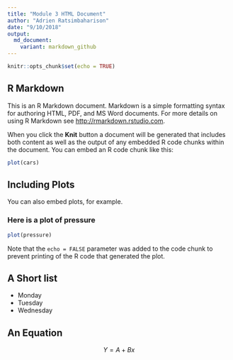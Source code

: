 ```yaml
---
title: "Module 3 HTML Document"
author: "Adrien Ratsimbaharison"
date: "9/10/2018"
output: 
  md_document: 
    variant: markdown_github
---
```


```r
knitr::opts_chunk$set(echo = TRUE)
```

## R Markdown {#nextsteps .emphasized}

This is an R Markdown document. Markdown is a simple formatting syntax for authoring HTML, PDF, and MS Word documents. For more details on using R Markdown see <http://rmarkdown.rstudio.com>.

When you click the **Knit** button a document will be generated that includes both content as well as the output of any embedded R code chunks within the document. You can embed an R code chunk like this:

```r
plot(cars)
```

## Including Plots

You can also embed plots, for example.

### Here is a plot of pressure

```r
plot(pressure)
```

Note that the `echo = FALSE` parameter was added to the code chunk to prevent printing of the R code that generated the plot.

## A Short list

* Monday
* Tuesday
* Wednesday

## An Equation

$$ Y = A + Bx $$

